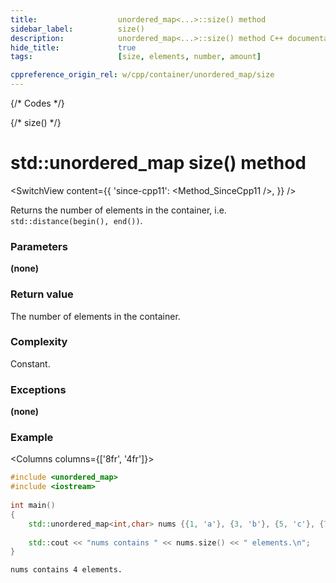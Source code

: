 ```yaml
---
title:					unordered_map<...>::size() method
sidebar_label:			size()
description:			unordered_map<...>::size() method C++ documentation
hide_title:				true
tags:					[size, elements, number, amount]

cppreference_origin_rel: w/cpp/container/unordered_map/size
---
```



{/* Codes */}

{/* size() */}

# std::unordered_map size() method

<SwitchView content={{
	'since-cpp11': <Method_SinceCpp11 />,
}} />

Returns the number of elements in the container, i.e. `std::distance(begin(), end())`.

### Parameters

**(none)**

### Return value

The number of elements in the container.

### Complexity

Constant.

### Exceptions

**(none)**

### Example

<Columns columns={['8fr', '4fr']}>
<div>

```cpp title='Main.cpp' showLineNumbers
#include <unordered_map>
#include <iostream>
 
int main()
{ 
    std::unordered_map<int,char> nums {{1, 'a'}, {3, 'b'}, {5, 'c'}, {7, 'd'}};
 
    std::cout << "nums contains " << nums.size() << " elements.\n";
}
```

</div>
<div>

```plaintext title="Output"
nums contains 4 elements.
```

</div>
</Columns>
